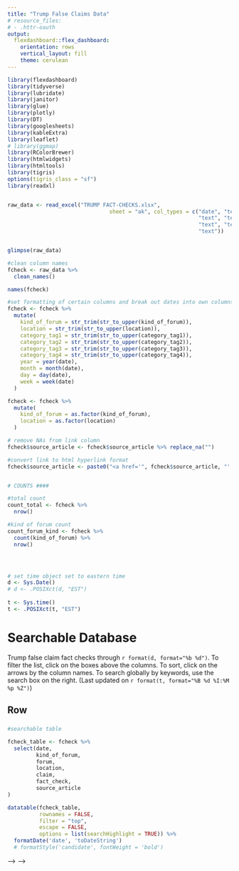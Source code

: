 ```yaml
---
title: "Trump False Claims Data"
# resource_files:
# - .httr-oauth
output:
  flexdashboard::flex_dashboard:
    orientation: rows
    vertical_layout: fill
    theme: cerulean
---
```


```r

library(flexdashboard)
library(tidyverse)
library(lubridate)
library(janitor)
library(glue)
library(plotly)
library(DT)
library(googlesheets)
library(kableExtra)
library(leaflet)
# library(ggmap)
library(RColorBrewer)
library(htmlwidgets)
library(htmltools)
library(tigris)
options(tigris_class = "sf")
library(readxl)


raw_data <- read_excel("TRUMP FACT-CHECKS.xlsx", 
                                sheet = "ak", col_types = c("date", "text", 
                                                            "text", "text", "text", "text", "text", 
                                                            "text", "text", "text", "numeric", 
                                                            "text"))


glimpse(raw_data)

#clean column names
fcheck <- raw_data %>% 
  clean_names() 

names(fcheck)

#set formatting of certain columns and break out dates into own columns
fcheck <- fcheck %>% 
  mutate(
    kind_of_forum = str_trim(str_to_upper(kind_of_forum)),
    location = str_trim(str_to_upper(location)),
    category_tag1 = str_trim(str_to_upper(category_tag1)),
    category_tag2 = str_trim(str_to_upper(category_tag2)),
    category_tag3 = str_trim(str_to_upper(category_tag3)),
    category_tag4 = str_trim(str_to_upper(category_tag4)),
    year = year(date),
    month = month(date),
    day = day(date),
    week = week(date)
  )

fcheck <- fcheck %>% 
  mutate(
    kind_of_forum = as.factor(kind_of_forum),
    location = as.factor(location)
  )

# remove NAs from link column 
fcheck$source_article <- fcheck$source_article %>% replace_na("")

#convert link to html hyperlink format
fcheck$source_article <- paste0("<a href='", fcheck$source_article, "' target='_blank'>", fcheck$source_article, "</a>")


# COUNTS ####

#total count
count_total <- fcheck %>% 
  nrow()

#kind of forum count
count_forum_kind <- fcheck %>% 
  count(kind_of_forum) %>% 
  nrow()




# set time object set to eastern time
d <- Sys.Date()
# d <- .POSIXct(d, "EST")
  
t <- Sys.time()
t <- .POSIXct(t, "EST")

```


Searchable Database 
===================================== 
Trump false claim fact checks through `r format(d, format="%b %d")`. To filter the list, click on the boxes above the columns. To sort, click on the arrows by the column names. To search globally by keywords, use the search box on the right. 
(Last updated on `r format(t, format="%B %d %I:%M %p %Z")`)


Row 
-----------------------------------------------------------------------

### {data-width=800}

```r

#searchable table

fcheck_table <- fcheck %>% 
  select(date,
         kind_of_forum,
         forum,
         location,
         claim,
         fact_check,
         source_article
)

datatable(fcheck_table, 
          rownames = FALSE, 
          filter = "top",
          escape = FALSE,
          options = list(searchHighlight = TRUE)) %>% 
  formatDate('date', 'toDateString')  
  # formatStyle('candidate', fontWeight = 'bold')


```


<!-- Summary Counts  -->
<!-- ===================================== -->


<!-- Row {data-height=200} -->
<!-- ----------------------------------------------------------------------- -->

<!-- ### Total CNN Fact Checks -->

<!-- ```{r} -->

<!-- tot <- nrow(fcheck) -->

<!-- valueBox(tot, icon = "fa-pencil", color = "lightblue") -->


<!-- ``` -->

<!-- ### Total candidates included -->

<!-- ```{r} -->

<!-- valueBox(cands_included, icon = "fa-users", color = "#A8E9A8") -->


<!-- ``` -->

<!-- ### Total number of subjects -->

<!-- ```{r} -->

<!-- valueBox(subjects_included, icon = "fa-book", color = "#f4a8a7") -->


<!-- ``` -->


<!-- Row {data-height=800} -->
<!-- ----------------------------------------------------------------------- -->


<!-- ### Totals by truth spectrum -->

<!-- ```{r} -->

<!-- byspectrum <- fcheck %>%  -->
<!--   count(spectrum_of_truth)  -->


<!-- d <- ggplot(data = byspectrum, aes(x = reorder(spectrum_of_truth, -n), y = n)) + -->
<!--   geom_col( -->
<!--     # color = "#848484", -->
<!--     fill = "lightblue") + -->
<!--   # coord_flip() + -->
<!--   theme_minimal() -->

<!-- d2 <- d + labs(x ="", y = "") + -->
<!--   theme(plot.title = element_text(hjust = 0.5)) + -->
<!--   # scale_fill_manual(values=cbPalette) + -->
<!--   theme(legend.title=element_blank()) + -->
<!--   theme(axis.text.x = element_text(angle = 45, hjust = 1)) -->

<!-- dd <- ggplotly(d2) -->

<!-- dd_nomenu <- dd %>% config(displayModeBar = FALSE) -->
<!-- dd_nomenu -->

<!-- # ggplot(corr.m, aes(x = reorder(miRNA, -value), y = value, fill = variable)) +  -->
<!-- #   geom_bar(stat = "identity") -->

<!-- ``` -->


<!-- ### Candidates with most fact checks -->

<!-- ```{r} -->

<!-- bycand <- fcheck %>%  -->
<!--   count(candidate) %>%  -->
<!--   arrange(desc(n)) %>%  -->
<!--   head() %>%  -->
<!--   ungroup() -->


<!-- e <- ggplot(data = bycand, aes(x = reorder(candidate, -n), y = n)) + -->
<!--   geom_col( -->
<!--     # color = "#848484", -->
<!--     fill = "#A8E9A8") + -->
<!--   # coord_flip() + -->
<!--   theme_minimal() -->

<!-- e2 <- e + labs(x ="", y = "") + -->
<!--   theme(plot.title = element_text(hjust = 0.5)) + -->
<!--   # scale_fill_manual(values=cbPalette) + -->
<!--   theme(legend.title=element_blank()) + -->
<!--   theme(axis.text.x = element_text(angle = 45, hjust = 1)) -->

<!-- ee <- ggplotly(e2) -->

<!-- ee_nomenu <- ee %>% config(displayModeBar = FALSE) -->
<!-- ee_nomenu -->


<!-- ``` -->


<!-- <!-- Row  --> -->
<!-- <!-- ----------------------------------------------------------------------- --> -->

<!-- ### Most common subjects -->

<!-- ```{r} -->

<!-- bysubject <- fcheck %>%  -->
<!--   count(subject) %>%  -->
<!--   arrange(desc(n)) %>%  -->
<!--   head() %>%  -->
<!--   ungroup() -->


<!-- e <- ggplot(data = bysubject, aes(x = reorder(subject, -n), y = n)) + -->
<!--   geom_col( -->
<!--     # color = "#848484", -->
<!--     fill = "#f4a8a7") + -->
<!--   # coord_flip() + -->
<!--   theme_minimal() -->

<!-- e2 <- e + labs(x ="", y = "") + -->
<!--   theme(plot.title = element_text(hjust = 0.5)) + -->
<!--   # scale_fill_manual(values=cbPalette) + -->
<!--   theme(legend.title=element_blank()) + -->
<!--   theme(axis.text.x = element_text(angle = 45, hjust = 1)) -->

<!-- ee <- ggplotly(e2) -->

<!-- ee_nomenu <- ee %>% config(displayModeBar = FALSE) -->
<!-- ee_nomenu -->


<!-- ``` -->


